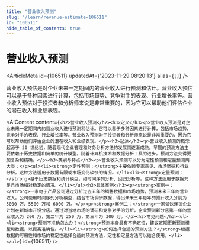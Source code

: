 ```yaml
---
title: "营业收入预测"
slug: "/learn/revenue-estimate-106511"
id: "106511"
hide_table_of_contents: true
---
```



# 营业收入预测

<ArticleMeta id={106511} updatedAt={'2023-11-29 08:20:13'} alias={`[]`} />
<div className='border-solid border-b border-t-0 my-4 border-[var(--ifm-color-gray-300)]' />

营业收入预估是对企业未来一定期间内的营业收入进行预测和估计。营业收入预估可以基于多种因素进行计算，包括市场趋势、竞争对手的表现、行业增长率等。营业收入预估对于投资者和分析师来说是非常重要的，因为它可以帮助他们评估企业的潜在收入和业绩表现。

<AIContent content={`<h2>营业收入预测</h2><h3>定义</h3><p>营业收入预测是对企业未来一定期间内的营业收入进行预测和估计。它可以基于多种因素进行计算，包括市场趋势、竞争对手的表现、行业增长率等。营业收入预测对于投资者和分析师来说是非常重要的，因为它可以帮助他们评估企业的潜在收入和业绩表现。</p><h3>起源</h3><p>营业收入预测的概念起源于 20 世纪初，随着现代企业管理和财务分析方法的发展而逐渐成熟。早期的预测方法主要依赖于历史数据和简单的统计模型。随着计算机技术和数据分析工具的进步，预测方法变得更加复杂和精确。</p><h3>类别与特点</h3><p>营业收入预测可以分为定性预测和定量预测两大类：</p><ul><li><strong>定性预测：</strong>主要依赖专家意见、市场调研和行业分析。这种方法适用于数据有限或市场变化较快的情况。</li><li><strong>定量预测：</strong>基于历史数据和统计模型，如时间序列分析、回归分析等。这种方法适用于数据充足且市场相对稳定的情况。</li></ul><h3>具体案例</h3><p><strong>案例一：</strong>一家电子产品公司通过分析过去五年的销售数据和市场趋势，预测未来三年的营业收入。公司使用时间序列分析模型，结合市场调研数据，得出未来三年每年的预计收入分别为 5000 万、5500 万和 6000 万。</p><p><strong>案例二：</strong>一家餐饮连锁企业计划在新城市开设分店。通过对当地市场的调研和竞争对手的分析，企业预测新分店第一年的营业收入为 200 万，第二年为 250 万，第三年为 300 万。</p><h3>常见问题</h3><ul><li><strong>预测不准确怎么办？</strong>预测本身具有不确定性，建议定期更新预测模型和数据，以提高准确性。</li><li><strong>如何选择合适的预测方法？</strong>根据数据的可用性和市场的稳定性选择合适的预测方法，定性和定量方法可以结合使用。</li></ul>`} id={106511} />
